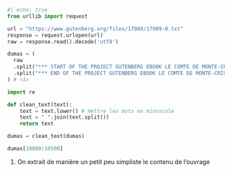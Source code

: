 ```python
#| echo: true
from urllib import request

url = "https://www.gutenberg.org/files/17989/17989-0.txt"
response = request.urlopen(url)
raw = response.read().decode('utf8')

dumas = (
  raw
  .split("*** START OF THE PROJECT GUTENBERG EBOOK LE COMTE DE MONTE-CRISTO, TOME I ***")[1]
  .split("*** END OF THE PROJECT GUTENBERG EBOOK LE COMTE DE MONTE-CRISTO, TOME I ***")[0]
) # <1>

import re

def clean_text(text):
    text = text.lower() # mettre les mots en minuscule
    text = " ".join(text.split())
    return text

dumas = clean_text(dumas)

dumas[10000:10500]
```
1. On extrait de manière un petit peu simpliste le contenu de l'ouvrage
